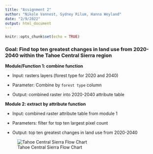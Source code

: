 ```yaml
---
title: "Assignment 2"
author: "Nikole Vannest, Sydney Rilum, Hanna Weyland"
date: "2/9/2022"
output: html_document
---
```


```r
knitr::opts_chunk$set(echo = TRUE)
```

### Goal: Find top ten greatest changes in land use from 2020-2040 within the Tahoe Central Sierra region

**Module/Function 1: combine function**

-   Input: rasters layers (forest type for 2020 and 2040)

-   Parameter: Combine by `forest type` column

-   Output: combined raster into 2020-2040 attribute table

**Module 2: extract by attribute function**

-   Input: combined raster attribute table from module 1

-   Parameters: filter for top ten largest pixel count

-   Output: top ten greatest changes in land use from 2020-2040

![Tahoe Central Sierra Flow Chart](flow_chart.png)
